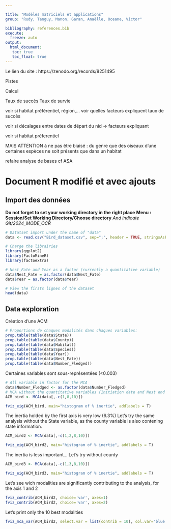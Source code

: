 ```yaml
---

title: "Modèles matriciels et applications"
group: "Rudy, Tanguy, Manon, Garan, Anaëlle, Oceane, Victor" 

bibliography: references.bib
execute: 
  freeze: auto
output: 
  html_document:
   toc: true
   toc_float: true
---
```


Le lien du site : https://zenodo.org/records/8251495 


Pistes 

Calcul 

Taux de succès 
Taux de survie

voir si habitat préférentiel, région,…
voir quelles facteurs expliquent taux de succès

voir si décalages entre dates de départ du nid -> facteurs expliquant 

voir si habitat préferentiel 

MAIS ATTENTION à ne pas être biaisé : du genre que des oiseaux d’une certaines espèces ne soit présents que dans un habitat

refaire analyse de bases cf ASA 

# Document R modifié et avec ajouts

## Import des données

**Do not forget to set your working directory in the right place**
**Menu : Session/Set Working Directory/Choose directory**
*And indicate Git/2024_MODE_OCR*


```r
# Datatset import under the name of "data"
data <- read.csv("Bird_dataset.csv", sep=";", header = TRUE, stringsAsFactors = T)
```

```r
# Charge the librairies
library(ggplot2)
library(FactoMineR)
library(factoextra)
```

```r
# Nest_Fate and Year as a factor (currently a quantitative variable)
data$Nest_Fate = as.factor(data$Nest_Fate)
data$Year = as.factor(data$Year)

# View the firsts lignes of the dataset
head(data)
```
## Data exploration

Création d'une ACM

```r
# Proportions de chaques modalités dans chaques variables:
prop.table(table(data$State))
prop.table(table(data$County))
prop.table(table(data$Habitat))
prop.table(table(data$Species))
prop.table(table(data$Year))
prop.table(table(data$Nest_Fate))
prop.table(table(data$Number_Fledged))
```
Certaines variables sont sous-représentées (<0.003)

```r
# All variable in factor for the MCA
data$Number_Fledged <- as.factor(data$Number_Fledged)
# MCA without the quantitative variables (Initiation date and Nest end date) and the Nest IDs.
ACM_bird <- MCA(data[,-c(1,8,10)])
```

```r
fviz_eig(ACM_bird, main="histogram of % inertie", addlabels = T)
```
The inertia holded by the first axis is very low (6.3%)
Let's try the same analysis without the State variable, as the county variable is also contening state information.

```r
ACM_bird2 <- MCA(data[,-c(1,2,8,10)])
```
```r
fviz_eig(ACM_bird2, main="histogram of % inertie", addlabels = T)
```

The inertia is less important...
Let's try without county

```r
ACM_bird3 <- MCA(data[,-c(1,3,8,10)])
```
```r
fviz_eig(ACM_bird3, main="histogram of % inertie", addlabels = T)
```
Let's see wich modalities are significantly contributing to the analysis, for the axis 1 and 2

```r
fviz_contrib(ACM_bird2, choice='var', axes=1)
fviz_contrib(ACM_bird2, choice='var', axes=2)
```
Let's print only the 10 best modalities

```r
fviz_mca_var(ACM_bird2, select.var = list(contrib = 10), col.var='blue', repel = T)
```



